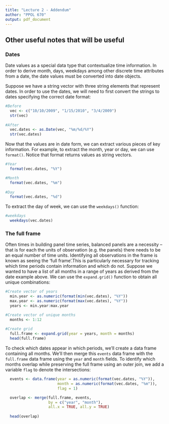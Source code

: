 ```yaml
---
title: "Lecture 2 - Addendum"
author: "PPOL 670"
output: pdf_document
---
```


## Other useful notes that will be useful

### Dates

Date values as a special data type that contextualize time information. In order to derive month, days, weekdays among other discrete time attributes from a date, the date values must be converted into date objects.

Suppose we have  a string vector with three string elements that represent dates. In order to use the dates, we will need to first convert the strings to dates specifying the correct date format:

```r
#Before
  vec <- c("10/10/2009", "1/15/2010", "3/4/2009")
  str(vec)
  
#After
  vec.dates <- as.Date(vec, "%m/%d/%Y")
  str(vec.dates)
```

Now that the values are in date form, we can extract various pieces of key information. For example, to extract the month, year or day, we can use `format()`. Notice that format returns values as string vectors.
```r
#Year
  format(vec.dates, "%Y")

#Month
  format(vec.dates, "%m")
  
#Day
  format(vec.dates, "%d")
```

To extract the day of week, we can use the `weekdays()` function:
```r
#weekdays
  weekdays(vec.dates)
```

### The full frame

Often times in building panel time series, balanced panels are a necessity -- that is for each the units of observation (e.g. the panels) there needs to be an equal number of time units. Identifying all observations in the frame is known as seeing the 'full frame'.This is particularly necessary for tracking which time periods contain information and which do not. Suppose we wanted to have a list of all months in a range of years as derived from the date example above. We can use the `expand.grid()` function to obtain all unique combinations:

```r
#Create vector of years
  min.year <- as.numeric(format(min(vec.dates), "%Y"))
  max.year <- as.numeric(format(max(vec.dates), "%Y"))
  years <- min.year:max.year

#Create vector of unique months
  months <- 1:12
  
#Create grid
  full.frame <- expand.grid(year = years, month = months)
  head(full.frame)
```

To check which dates appear in which periods, we'll create a data frame containing all months. We'll then merge this `events` data frame with the `full.frame` data frame using the `year` and `month` fields. To identify which months overlap while preserving the full frame using an outer join, we add a variable `flag` to denote the intersections:
```r
  events <- data.frame(year = as.numeric(format(vec.dates, "%Y")),
                       month = as.numeric(format(vec.dates, "%m")),
                       flag = 1)

  overlap <- merge(full.frame, events, 
                   by = c("year", "month"),
                   all.x = TRUE, all.y = TRUE)
  
  head(overlap)
```
